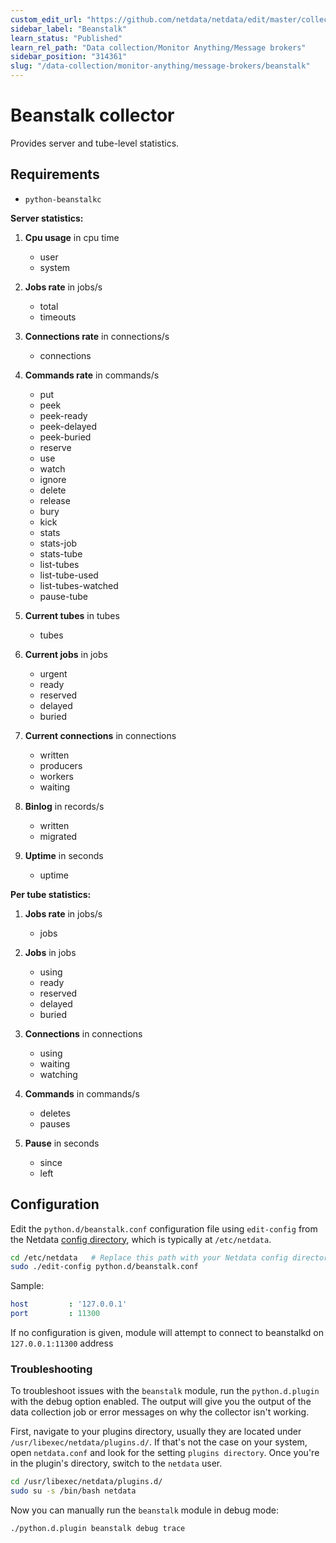 ```yaml
---
custom_edit_url: "https://github.com/netdata/netdata/edit/master/collectors/python.d.plugin/beanstalk/README.md"
sidebar_label: "Beanstalk"
learn_status: "Published"
learn_rel_path: "Data collection/Monitor Anything/Message brokers"
sidebar_position: "314361"
slug: "/data-collection/monitor-anything/message-brokers/beanstalk"
---
```



# Beanstalk collector

Provides server and tube-level statistics.

## Requirements

-   `python-beanstalkc`

**Server statistics:**

1.  **Cpu usage** in cpu time

    -   user
    -   system

2.  **Jobs rate** in jobs/s

    -   total
    -   timeouts

3.  **Connections rate** in connections/s

    -   connections

4.  **Commands rate** in commands/s

    -   put
    -   peek
    -   peek-ready
    -   peek-delayed
    -   peek-buried
    -   reserve
    -   use
    -   watch
    -   ignore
    -   delete
    -   release
    -   bury
    -   kick
    -   stats
    -   stats-job
    -   stats-tube
    -   list-tubes
    -   list-tube-used
    -   list-tubes-watched
    -   pause-tube

5.  **Current tubes** in tubes

    -   tubes

6.  **Current jobs** in jobs

    -   urgent
    -   ready
    -   reserved
    -   delayed
    -   buried

7.  **Current connections** in connections

    -   written
    -   producers
    -   workers
    -   waiting

8.  **Binlog** in records/s

    -   written
    -   migrated

9.  **Uptime** in seconds

    -   uptime

**Per tube statistics:**

1.  **Jobs rate** in jobs/s

    -   jobs

2.  **Jobs** in jobs

    -   using
    -   ready
    -   reserved
    -   delayed
    -   buried

3.  **Connections** in connections

    -   using
    -   waiting
    -   watching

4.  **Commands** in commands/s

    -   deletes
    -   pauses

5.  **Pause** in seconds

    -   since
    -   left

## Configuration

Edit the `python.d/beanstalk.conf` configuration file using `edit-config` from the Netdata [config
directory](/docs/getting-started/manage-and-configure/configuration), which is typically at `/etc/netdata`.

```bash
cd /etc/netdata   # Replace this path with your Netdata config directory, if different
sudo ./edit-config python.d/beanstalk.conf
```

Sample:

```yaml
host         : '127.0.0.1'
port         : 11300
```

If no configuration is given, module will attempt to connect to beanstalkd on `127.0.0.1:11300` address




### Troubleshooting

To troubleshoot issues with the `beanstalk` module, run the `python.d.plugin` with the debug option enabled. The 
output will give you the output of the data collection job or error messages on why the collector isn't working.

First, navigate to your plugins directory, usually they are located under `/usr/libexec/netdata/plugins.d/`. If that's 
not the case on your system, open `netdata.conf` and look for the setting `plugins directory`. Once you're in the 
plugin's directory, switch to the `netdata` user.

```bash
cd /usr/libexec/netdata/plugins.d/
sudo su -s /bin/bash netdata
```

Now you can manually run the `beanstalk` module in debug mode:

```bash
./python.d.plugin beanstalk debug trace
```

